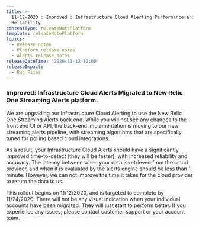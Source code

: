 ```yaml
---
title: >-
  11-12-2020 : Improved : Infrastructure Cloud Alerting Performance and
  Reliability
contentType: releaseNotePlatform
template: releaseNotePlatform
topics:
  - Release notes
  - Platform release notes
  - Alerts release notes
releaseDateTime: '2020-11-12 10:00'
releaseImpact:
  - Bug Fixes
---
```


### Improved: Infrastructure Cloud Alerts Migrated to New Relic One Streaming Alerts platform.

We are upgrading our Infrastructure Cloud Alerting to use the New Relic One Streaming Alerts back end. While you will not see any changes to the front end UI or API, the back-end implementation is moving to our new streaming alerts pipeline, with streaming algorithms that are specifically tuned for polling based cloud integrations.

As a result, your Infrastructure Cloud Alerts should have a significantly improved time-to-detect (they will be faster), with increased reliability and accuracy. The latency between when your data is retrieved from the cloud provider, and when it is evaluated by the alerts engine should be less than 1 minute. However, we can not improve the time it takes for the cloud provider to return the data to us.

This rollout begins on 11/12/2020, and is targeted to complete by 11/24/2020. There will not be any visual indication when your individual accounts have been migrated. They will just start to perform better. If you experience any issues, please contact customer support or your account team.
